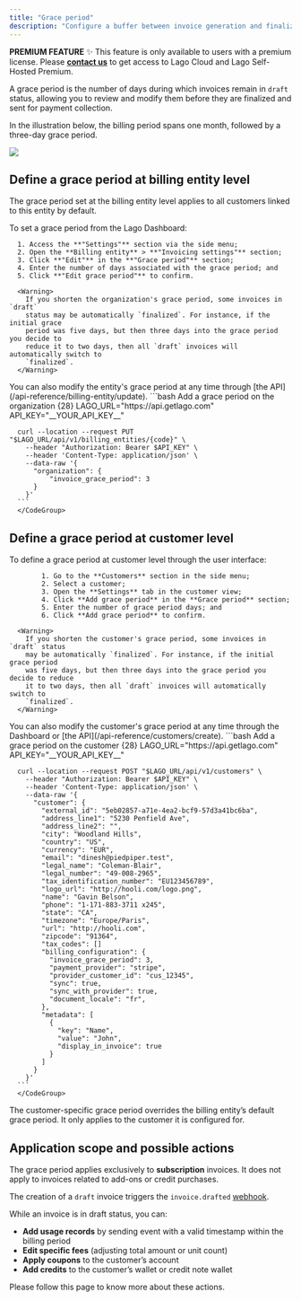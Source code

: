 ```yaml
---
title: "Grace period"
description: "Configure a buffer between invoice generation and finalization to review invoices."
---
```


<Info>

**PREMIUM FEATURE** ✨
This feature is only available to users with a premium license. Please
**[contact us](mailto:hello@getlago.com)** to get access to Lago Cloud and Lago
Self-Hosted Premium.

</Info>

A grace period is the number of days during which invoices remain in `draft` status, allowing you to review and modify them before they are finalized and sent for payment collection.

In the illustration below, the billing period spans one month, followed by a three-day grace period.

<Frame caption="Illustration of the grace period">
  <img src="/guide/billing-entity/images/grace-period-timeline-299de2425036f803f20825e8a42ab401.png" />
</Frame>

## Define a grace period at billing entity level[](#define-a-grace-period-at-organization-level "Direct link to heading")

The grace period set at the billing entity level applies to all customers linked to this entity by default.

<Tabs>
  <Tab title="Dashboard">
      To set a grace period from the Lago Dashboard:

      1. Access the **"Settings"** section via the side menu;
      2. Open the **Billing entity** > **"Invoicing settings"** section;
      3. Click **"Edit"** in the **"Grace period"** section;
      4. Enter the number of days associated with the grace period; and
      5. Click **"Edit grace period"** to confirm.

      <Warning>
        If you shorten the organization's grace period, some invoices in `draft`
        status may be automatically `finalized`. For instance, if the initial grace
        period was five days, but then three days into the grace period you decide to
        reduce it to two days, then all `draft` invoices will automatically switch to
        `finalized`.
      </Warning>
  </Tab>
  <Tab title="API">
    You can also modify the entity's grace period at any time through [the API](/api-reference/billing-entity/update).
      <CodeGroup>
      ```bash Add a grace period on the organization {28}
      LAGO_URL="https://api.getlago.com"
      API_KEY="__YOUR_API_KEY__"

      curl --location --request PUT "$LAGO_URL/api/v1/billing_entities/{code}" \
        --header "Authorization: Bearer $API_KEY" \
        --header 'Content-Type: application/json' \
        --data-raw '{
          "organization": {
              "invoice_grace_period": 3
          }
        }'
      ```
      </CodeGroup>
  </Tab>
</Tabs>


## Define a grace period at customer level[](#define-a-grace-period-at-customer-level "Direct link to heading")

<Tabs>
  <Tab title="Dashboard">
      To define a grace period at customer level through the user interface:
			
			1. Go to the **Customers** section in the side menu;  
			2. Select a customer;  
			3. Open the **Settings** tab in the customer view;  
			4. Click **Add grace period** in the **Grace period** section;  
			5. Enter the number of grace period days; and  
			6. Click **Add grace period** to confirm.

      <Warning>
        If you shorten the customer's grace period, some invoices in `draft` status
        may be automatically `finalized`. For instance, if the initial grace period
        was five days, but then three days into the grace period you decide to reduce
        it to two days, then all `draft` invoices will automatically switch to
        `finalized`.
      </Warning>
  </Tab>
  <Tab title="API">
    You can also modify the customer's grace period at any time through the Dashboard or [the API](/api-reference/customers/create).
      <CodeGroup>
      ```bash Add a grace period on the customer {28}
      LAGO_URL="https://api.getlago.com"
      API_KEY="__YOUR_API_KEY__"

      curl --location --request POST "$LAGO_URL/api/v1/customers" \
        --header "Authorization: Bearer $API_KEY" \
        --header 'Content-Type: application/json' \
        --data-raw '{
          "customer": {
            "external_id": "5eb02857-a71e-4ea2-bcf9-57d3a41bc6ba",
            "address_line1": "5230 Penfield Ave",
            "address_line2": "",
            "city": "Woodland Hills",
            "country": "US",
            "currency": "EUR",
            "email": "dinesh@piedpiper.test",
            "legal_name": "Coleman-Blair",
            "legal_number": "49-008-2965",
            "tax_identification_number": "EU123456789",
            "logo_url": "http://hooli.com/logo.png",
            "name": "Gavin Belson",
            "phone": "1-171-883-3711 x245",
            "state": "CA",
            "timezone": "Europe/Paris",
            "url": "http://hooli.com",
            "zipcode": "91364",
            "tax_codes": []
            "billing_configuration": {
              "invoice_grace_period": 3,
              "payment_provider": "stripe",
              "provider_customer_id": "cus_12345",
              "sync": true,
              "sync_with_provider": true,
              "document_locale": "fr",
            },
            "metadata": [
              {
                "key": "Name",
                "value": "John",
                "display_in_invoice": true
              }
            ]
          }
        }'
      ```
      </CodeGroup>
  </Tab>
</Tabs>

The customer-specific grace period overrides the billing entity’s default grace period. It only applies to the customer it is configured for.


## Application scope and possible actions[](#application-scope-and-possible-actions "Direct link to heading")

The grace period applies exclusively to **subscription** invoices. It does not apply to invoices related to add-ons or credit purchases.

The creation of a `draft` invoice triggers the `invoice.drafted`
[webhook](/api-reference/webhooks/messages).

While an invoice is in draft status, you can:
- **Add usage records** by sending event with a valid timestamp within the billing period
- **Edit specific fees** (adjusting total amount or unit count)
- **Apply coupons** to the customer’s account
- **Add credits** to the customer’s wallet or credit note wallet

Please follow this page to know more about these actions.